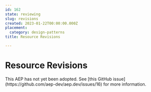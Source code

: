 ```yaml
---
id: 162
state: reviewing
slug: revisions
created: 2023-01-22T00:00:00.000Z
placement:
  category: design-patterns
title: Resource Revisions

--- 
```


# Resource Revisions

<Aside type="note" title="Note">
  This AEP has not yet been adopted. See
  [this GitHub issue](https://github.com/aep-dev/aep.dev/issues/16) for more
  information.
  
</Aside>